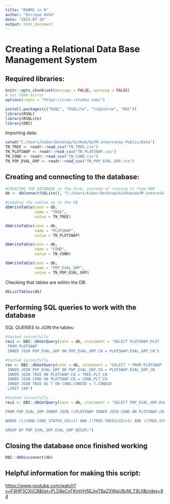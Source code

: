 ---
title: "RDBMS in R"
author: "Enrique Reñé"
date: "2023-07-19"
output: html_document
---


# Creating a Relational Data Base Management System

## Required libraries:

```{r setup, include=TRUE}
knitr::opts_chunk$set(message = FALSE, warning = FALSE)
# Set CRAN mirror
options(repos = "https://cran.rstudio.com/")

install.packages(c("RSQL", "RSQLite", "tidyverse", "DBI"))
library(RSQL)
library(RSQLite)
library(DBI)
```

Importing data:

```{r message=FALSE, warning=FALSE, include=TRUE}
setwd("C:/Users/kiker/Desktop/GitHub/UofM-internship-Public/Data")
TN_TREE <- readr::read_csv("TN_TREE.csv")
TN_PLOTSNAP <- readr::read_csv("TN_PLOTSNAP.csv")
TN_COND <- readr::read_csv("TN_COND.csv")
TN_POP_EVAL_GRP <- readr::read_csv("TN_POP_EVAL_GRP.csv")
```

## Creating and connecting to the database:

```{r message=FALSE, warning=FALSE, include=TRUE}
#CREATING THE DATABASE in the disk, instead of running it from RAM
db <- dbConnect(SQLite(), "C:/Users/kiker/Desktop/GitHub/UofM-internship-Public/database2.db")

#Loading the tables on to the DB
dbWriteTable(conn = db, 
             name = "TREE",
             value = TN_TREE)

dbWriteTable(conn = db, 
             name = "PLOTSNAP",
             value = TN_PLOTSNAP)

dbWriteTable(conn = db, 
             name = "COND",
             value = TN_COND)

dbWriteTable(conn = db, 
             name = "POP_EVAL_GRP",
             value = TN_POP_EVAL_GRP)
```

Checking that tables are within the DB:

```{r message=TRUE, warning=FALSE, include=TRUE}
dbListTables(db)
```

## Performing SQL queries to work with the database

SQL QUERIES to JOIN the tables:

```{r message=FALSE, warning=FALSE, include=TRUE}
#tested succesfully
res1 <- DBI::dbGetQuery(conn = db, statement = "SELECT PLOTSNAP.PLOT
 FROM PLOTSNAP
 INNER JOIN POP_EVAL_GRP ON POP_EVAL_GRP.CN = PLOTSNAP.EVAL_GRP_CN")

#tested succesfully
res <- DBI::dbGetQuery(conn = db, statement = "SELECT * FROM PLOTSNAP
 INNER JOIN POP_EVAL_GRP ON POP_EVAL_GRP.CN = PLOTSNAP.EVAL_GRP_CN
 INNER JOIN TREE ON PLOTSNAP.CN = TREE.PLT_CN
 INNER JOIN COND ON PLOTSNAP.CN = COND.PLT_CN
 INNER JOIN TREE AS T ON COND.CONDID = T.CONDID
 LIMIT 100")

#tested succesfully
res2 <- DBI::dbGetQuery(conn = db, statement = "SELECT POP_EVAL_GRP.EVAL_GRP_DESCR, Sum([EXPVOL]*[TPA_UNADJ]*[adj_expvol_subp]) AS [T005_Number of growing-stock trees on forestland]

FROM POP_EVAL_GRP INNER JOIN ((PLOTSNAP INNER JOIN COND ON PLOTSNAP.CN = COND.PLT_CN) INNER JOIN TREE ON (COND.PLT_CN = TREE.PLT_CN) AND (COND.CONDID = TREE.CONDID)) ON POP_EVAL_GRP.CN = PLOTSNAP.EVAL_GRP_CN

WHERE (((COND.COND_STATUS_CD)=1) AND ((TREE.TREECLCD)=2) AND ((TREE.STATUSCD)=1) AND ((TREE.DIA)>=1))

GROUP BY POP_EVAL_GRP.EVAL_GRP_DESCR;")
```

## Closing the database once finished working

```{r, include=TRUE}
DBI::dbDisconnect(db)
```

## Helpful information for making this script:

<https://www.youtube.com/watch?v=F4HP3CXijC8&list=PLD8eCxFKntVH5EJmTBaZXWaU8cM_T9Lfl&index=84>
